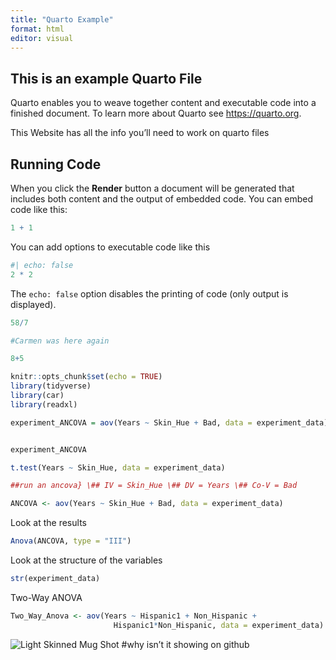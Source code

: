 ```yaml
---
title: "Quarto Example"
format: html
editor: visual
---
```


## This is an example Quarto File

Quarto enables you to weave together content and executable code into a finished document. To learn more about Quarto see <https://quarto.org>.

This Website has all the info you'll need to work on quarto files

## Running Code

When you click the **Render** button a document will be generated that includes both content and the output of embedded code. You can embed code like this:

```r
1 + 1
```

You can add options to executable code like this

```r
#| echo: false
2 * 2
```

The `echo: false` option disables the printing of code (only output is displayed).

```r
58/7
```

```r
#Carmen was here again
```

```r
8+5
```

```r

knitr::opts_chunk$set(echo = TRUE)
library(tidyverse)
library(car)
library(readxl)
```

```r
experiment_ANCOVA = aov(Years ~ Skin_Hue + Bad, data = experiment_data)
```

```experiment_ANCOVA

```

```r
experiment_ANCOVA

```

```r
t.test(Years ~ Skin_Hue, data = experiment_data)

```



```r
##run an ancova} \## IV = Skin_Hue \## DV = Years \## Co-V = Bad

ANCOVA <- aov(Years ~ Skin_Hue + Bad, data = experiment_data)
```

Look at the results

```r
Anova(ANCOVA, type = "III")
```

Look at the structure of the variables
```r
str(experiment_data)
```         


Two-Way ANOVA
```r
Two_Way_Anova <- aov(Years ~ Hispanic1 + Non_Hispanic +
                       Hispanic1*Non_Hispanic, data = experiment_data)

```

![Light Skinned Mug Shot](/Users/cgarcia394/Documents/advancedday1/001-1 Small.jpeg)
#why isn't it showing on github

